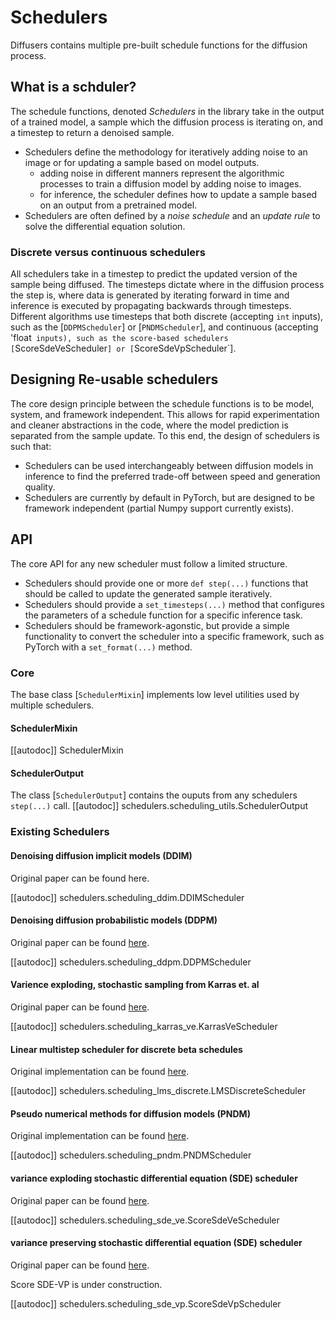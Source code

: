 <!--Copyright 2022 The HuggingFace Team. All rights reserved.

Licensed under the Apache License, Version 2.0 (the "License"); you may not use this file except in compliance with
the License. You may obtain a copy of the License at

http://www.apache.org/licenses/LICENSE-2.0

Unless required by applicable law or agreed to in writing, software distributed under the License is distributed on
an "AS IS" BASIS, WITHOUT WARRANTIES OR CONDITIONS OF ANY KIND, either express or implied. See the License for the
specific language governing permissions and limitations under the License.
-->

# Schedulers

Diffusers contains multiple pre-built schedule functions for the diffusion process.

## What is a schduler?
The schedule functions, denoted *Schedulers* in the library take in the output of a trained model, a sample which the diffusion process is iterating on, and a timestep to return a denoised sample.

- Schedulers define the methodology for iteratively adding noise to an image or for updating a sample based on model outputs.
    - adding noise in different manners represent the algorithmic processes to train a diffusion model by adding noise to images.
    - for inference, the scheduler defines how to update a sample based on an output from a pretrained model.
- Schedulers are often defined by a *noise schedule* and an *update rule* to solve the differential equation solution.

### Discrete versus continuous schedulers
All schedulers take in a timestep to predict the updated version of the sample being diffused.
The timesteps dictate where in the diffusion process the step is, where data is generated by iterating forward in time and inference is executed by propagating backwards through timesteps.
Different algorithms use timesteps that both discrete (accepting `int` inputs), such as the [`DDPMScheduler`] or [`PNDMScheduler`], and continuous (accepting 'float` inputs), such as the score-based schedulers [`ScoreSdeVeScheduler`] or [`ScoreSdeVpScheduler`].

## Designing Re-usable schedulers
The core design principle between the schedule functions is to be model, system, and framework independent.
This allows for rapid experimentation and cleaner abstractions in the code, where the model prediction is separated from the sample update.
To this end, the design of schedulers is such that:
- Schedulers can be used interchangeably between diffusion models in inference to find the preferred trade-off between speed and generation quality.
- Schedulers are currently by default in PyTorch, but are designed to be framework independent (partial Numpy support currently exists).


## API
The core API for any new scheduler must follow a limited structure.
- Schedulers should provide one or more `def step(...)` functions that should be called to update the generated sample iteratively.
- Schedulers should provide a `set_timesteps(...)` method that configures the parameters of a schedule function for a specific inference task.
- Schedulers should be framework-agonstic, but provide a simple functionality to convert the scheduler into a specific framework, such as PyTorch
with a `set_format(...)` method.

### Core
The base class [`SchedulerMixin`] implements low level utilities used by multiple schedulers.

#### SchedulerMixin
[[autodoc]] SchedulerMixin

#### SchedulerOutput
The class [`SchedulerOutput`] contains the ouputs from any schedulers `step(...)` call.
[[autodoc]] schedulers.scheduling_utils.SchedulerOutput

### Existing Schedulers

#### Denoising diffusion implicit models (DDIM)

Original paper can be found here.

[[autodoc]] schedulers.scheduling_ddim.DDIMScheduler

#### Denoising diffusion probabilistic models (DDPM)

Original paper can be found [here](https://arxiv.org/abs/2010.02502).

[[autodoc]] schedulers.scheduling_ddpm.DDPMScheduler

#### Varience exploding, stochastic sampling from Karras et. al

Original paper can be found [here](https://arxiv.org/abs/2006.11239).

[[autodoc]] schedulers.scheduling_karras_ve.KarrasVeScheduler

#### Linear multistep scheduler for discrete beta schedules

Original implementation can be found [here](https://arxiv.org/abs/2206.00364).


[[autodoc]] schedulers.scheduling_lms_discrete.LMSDiscreteScheduler

#### Pseudo numerical methods for diffusion models (PNDM)

Original implementation can be found [here](https://github.com/crowsonkb/k-diffusion/blob/481677d114f6ea445aa009cf5bd7a9cdee909e47/k_diffusion/sampling.py#L181).

[[autodoc]] schedulers.scheduling_pndm.PNDMScheduler

#### variance exploding stochastic differential equation (SDE) scheduler

Original paper can be found [here](https://arxiv.org/abs/2011.13456).

[[autodoc]] schedulers.scheduling_sde_ve.ScoreSdeVeScheduler

#### variance preserving stochastic differential equation (SDE) scheduler

Original paper can be found [here](https://arxiv.org/abs/2011.13456).

<Tip warning={true}>

Score SDE-VP is under construction.

</Tip>

[[autodoc]] schedulers.scheduling_sde_vp.ScoreSdeVpScheduler

